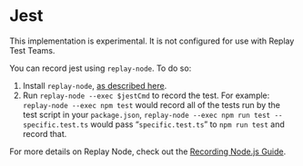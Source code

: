 
# Jest

<Callout type="error" emoji="❗">
 This implementation is experimental. It is not configured for use with Replay Test Teams.
</Callout>

You can record jest using `replay-node`. To do so:

1. Install `replay-node`, [as described here](https://docs.replay.io/reference-guide/replay-node-(experimental)).
2. Run `replay-node --exec $jestCmd` to record the test. For example:
`replay-node --exec npm test` would record all of the tests run by the test script in your `package.json`, `replay-node --exec npm run test -- specific.test.ts` would pass “`specific.test.ts`” to `npm run test` and record that.

For more details on Replay Node, check out the [Recording Node.js Guide](../../Reference-Guide/Recording/Replay-Node-(Experimental).md).